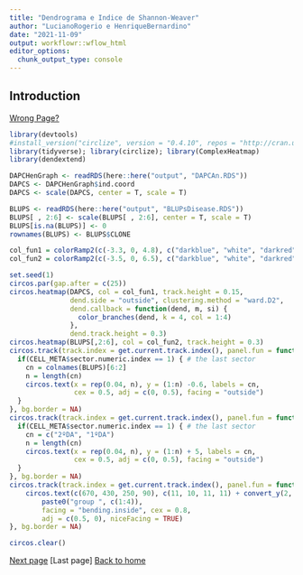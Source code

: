 ```yaml
---
title: "Dendrograma e Indice de Shannon-Weaver"
author: "LucianoRogerio e HenriqueBernardino"
date: "2021-11-09"
output: workflowr::wflow_html
editor_options:
  chunk_output_type: console
---
```


## Introduction

[Wrong Page?](index.html)

```r
library(devtools)
#install_version("circlize", version = "0.4.10", repos = "http://cran.us.r-project.org")
library(tidyverse); library(circlize); library(ComplexHeatmap)
library(dendextend)

DAPCHenGraph <- readRDS(here::here("output", "DAPCAn.RDS"))
DAPCS <- DAPCHenGraph$ind.coord
DAPCS <- scale(DAPCS, center = T, scale = T)

BLUPS <- readRDS(here::here("output", "BLUPsDisease.RDS"))
BLUPS[ , 2:6] <- scale(BLUPS[ , 2:6], center = T, scale = T)
BLUPS[is.na(BLUPS)] <- 0
rownames(BLUPS) <- BLUPS$CLONE

col_fun1 = colorRamp2(c(-3.3, 0, 4.8), c("darkblue", "white", "darkred"))
col_fun2 = colorRamp2(c(-3.5, 0, 6.5), c("darkblue", "white", "darkred"))

set.seed(1)
circos.par(gap.after = c(25)) 
circos.heatmap(DAPCS, col = col_fun1, track.height = 0.15,
               dend.side = "outside", clustering.method = "ward.D2",
               dend.callback = function(dend, m, si) {
                 color_branches(dend, k = 4, col = 1:4)
               },
               dend.track.height = 0.3)
circos.heatmap(BLUPS[,2:6], col = col_fun2, track.height = 0.3)
circos.track(track.index = get.current.track.index(), panel.fun = function(x, y) {
  if(CELL_META$sector.numeric.index == 1) { # the last sector
    cn = colnames(BLUPS)[6:2]
    n = length(cn)
    circos.text(x = rep(0.04, n), y = (1:n) -0.6, labels = cn, 
                cex = 0.5, adj = c(0, 0.5), facing = "outside")
  }
}, bg.border = NA)
circos.track(track.index = get.current.track.index(), panel.fun = function(x, y) {
  if(CELL_META$sector.numeric.index == 1) { # the last sector
    cn = c("2ºDA", "1ºDA")
    n = length(cn)
    circos.text(x = rep(0.04, n), y = (1:n) + 5, labels = cn, 
                cex = 0.5, adj = c(0, 0.5), facing = "outside")
  }
}, bg.border = NA)
circos.track(track.index = get.current.track.index(), panel.fun = function(x, y) {
    circos.text(c(670, 430, 250, 90), c(11, 10, 11, 11) + convert_y(2, "mm"), 
        paste0("group ", c(1:4)),
        facing = "bending.inside", cex = 0.8,
        adj = c(0.5, 0), niceFacing = TRUE)
}, bg.border = NA)

circos.clear()

```

[Next page](AnalisesModelosMistos.html)
[Last page]
[Back to home](index.html)
